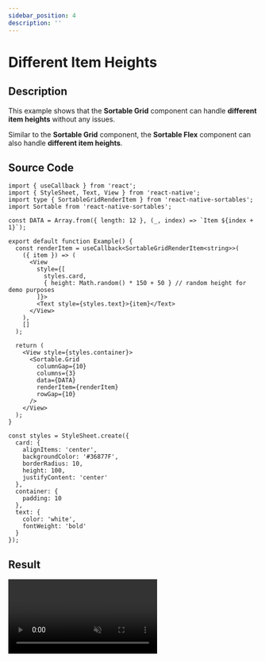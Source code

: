 ```yaml
---
sidebar_position: 4
description: ''
---
```


# Different Item Heights

## Description

This example shows that the **Sortable Grid** component can handle **different item heights** without any issues.

Similar to the **Sortable Grid** component, the **Sortable Flex** component can also handle **different item heights**.

## Source Code

```tsx
import { useCallback } from 'react';
import { StyleSheet, Text, View } from 'react-native';
import type { SortableGridRenderItem } from 'react-native-sortables';
import Sortable from 'react-native-sortables';

const DATA = Array.from({ length: 12 }, (_, index) => `Item ${index + 1}`);

export default function Example() {
  const renderItem = useCallback<SortableGridRenderItem<string>>(
    ({ item }) => (
      <View
        style={[
          styles.card,
          { height: Math.random() * 150 + 50 } // random height for demo purposes
        ]}>
        <Text style={styles.text}>{item}</Text>
      </View>
    ),
    []
  );

  return (
    <View style={styles.container}>
      <Sortable.Grid
        columnGap={10}
        columns={3}
        data={DATA}
        renderItem={renderItem}
        rowGap={10}
      />
    </View>
  );
}

const styles = StyleSheet.create({
  card: {
    alignItems: 'center',
    backgroundColor: '#36877F',
    borderRadius: 10,
    height: 100,
    justifyContent: 'center'
  },
  container: {
    padding: 10
  },
  text: {
    color: 'white',
    fontWeight: 'bold'
  }
});
```

## Result


<video autoPlay loop muted width='300px' src={video} />

